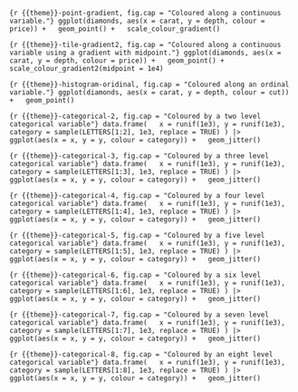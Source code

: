 ```{r {{theme}}-point-gradient, fig.cap = "Coloured along a continuous variable."}
ggplot(diamonds, aes(x = carat, y = depth, colour = price)) +
  geom_point() +
  scale_colour_gradient()
```

\FloatBarrier

```{r {{theme}}-tile-gradient2, fig.cap = "Coloured along a continuous variable using a gradient with midpoint."}
ggplot(diamonds, aes(x = carat, y = depth, colour = price)) +
  geom_point() +
  scale_colour_gradient2(midpoint = 1e4)
```

\FloatBarrier

```{r {{theme}}-histogram-oridinal, fig.cap = "Coloured along an ordinal variable."}
ggplot(diamonds, aes(x = carat, y = depth, colour = cut)) +
  geom_point()
```

\FloatBarrier

```{r {{theme}}-categorical-2, fig.cap = "Coloured by a two level categorical variable"}
data.frame(
  x = runif(1e3), y = runif(1e3),
  category = sample(LETTERS[1:2], 1e3, replace = TRUE)
) |>
  ggplot(aes(x = x, y = y, colour = category)) +
  geom_jitter()
```

\FloatBarrier

```{r {{theme}}-categorical-3, fig.cap = "Coloured by a three level categorical variable"}
data.frame(
  x = runif(1e3), y = runif(1e3),
  category = sample(LETTERS[1:3], 1e3, replace = TRUE)
) |>
  ggplot(aes(x = x, y = y, colour = category)) +
  geom_jitter()
```

\FloatBarrier

```{r {{theme}}-categorical-4, fig.cap = "Coloured by a four level categorical variable"}
data.frame(
  x = runif(1e3), y = runif(1e3),
  category = sample(LETTERS[1:4], 1e3, replace = TRUE)
) |>
  ggplot(aes(x = x, y = y, colour = category)) +
  geom_jitter()
```

\FloatBarrier

```{r {{theme}}-categorical-5, fig.cap = "Coloured by a five level categorical variable"}
data.frame(
  x = runif(1e3), y = runif(1e3),
  category = sample(LETTERS[1:5], 1e3, replace = TRUE)
) |>
  ggplot(aes(x = x, y = y, colour = category)) +
  geom_jitter()
```

\FloatBarrier

```{r {{theme}}-categorical-6, fig.cap = "Coloured by a six level categorical variable"}
data.frame(
  x = runif(1e3), y = runif(1e3),
  category = sample(LETTERS[1:6], 1e3, replace = TRUE)
) |>
  ggplot(aes(x = x, y = y, colour = category)) +
  geom_jitter()
```

\FloatBarrier

```{r {{theme}}-categorical-7, fig.cap = "Coloured by a seven level categorical variable"}
data.frame(
  x = runif(1e3), y = runif(1e3),
  category = sample(LETTERS[1:7], 1e3, replace = TRUE)
) |>
  ggplot(aes(x = x, y = y, colour = category)) +
  geom_jitter()
```

\FloatBarrier

```{r {{theme}}-categorical-8, fig.cap = "Coloured by an eight level categorical variable"}
data.frame(
  x = runif(1e3), y = runif(1e3),
  category = sample(LETTERS[1:8], 1e3, replace = TRUE)
) |>
  ggplot(aes(x = x, y = y, colour = category)) +
  geom_jitter()
```

\FloatBarrier
